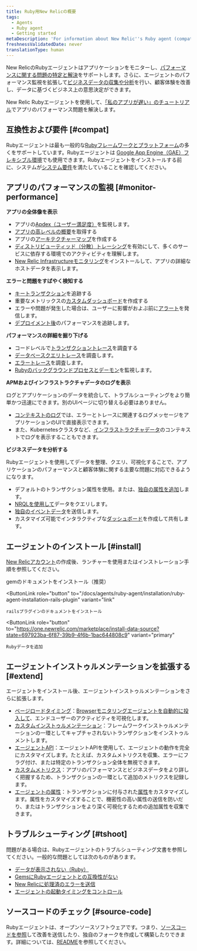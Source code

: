```yaml
---
title: Ruby用New Relicの概要
tags:
  - Agents
  - Ruby agent
  - Getting started
metaDescription: 'For information about New Relic''s Ruby agent (compatibility requirements, installation, configuration, troubleshooting), start here.'
freshnessValidatedDate: never
translationType: human
---
```


New RelicのRubyエージェントはアプリケーションをモニターし、[パフォーマンスに関する問題の特定と解決](#monitor-performance)をサポートします。さらに、エージェントのパフォーマンス監視を拡張して[ビジネスデータの収集や分析](#business-data)を行い、顧客体験を改善し、データに基づくビジネス上の意思決定ができます。

New Relic Rubyエージェントを使用して、[「私のアプリが遅い」のチュートリアル](/docs/journey-app-slow/root-causes/)でアプリのパフォーマンス問題を解決します。

## 互換性および要件 [#compat]

Rubyエージェントは最も一般的な[Rubyフレームワークとプラットフォーム](/docs/agents/ruby-agent/getting-started/supported-frameworks)の多くをサポートしています。Rubyエージェントは [Google App Engine（GAE）フレキシブル環境](/docs/agents/ruby-agent/installation/install-new-relic-ruby-agent-gae-flexible-environment)でも使用できます。Rubyエージェントをインストールする前に、システムが[システム要件](/docs/agents/ruby-agent/getting-started/ruby-agent-requirements-supported-frameworks/)を満たしていることを確認してください。

## アプリのパフォーマンスの監視 [#monitor-performance]

**アプリの全体像を表示**

* アプリの[Apdex（ユーザー満足度）](/docs/apm/new-relic-apm/apdex/apdex-measuring-user-satisfaction)を監視します。
* [アプリの高レベルの概要](/docs/apm/applications-menu/monitoring/apm-overview-page)を取得する
* アプリの[アーキテクチャーマップ](/docs/data-analysis/user-interface-functions/view-your-data/service-maps-visualize-monitor-apps-entire-architecture)を作成する
* [ディストリビューティッド（分散）トレーシング](/docs/apm/agents/ruby-agent/configuration/distributed-tracing-ruby-agent)を有効にして、多くのサービスに依存する環境でのアクティビティを理解します。
* [New Relic Infrastructureモニタリング](/docs/infrastructure)をインストールして、アプリの詳細なホストデータを表示します。

**エラーと問題をすばやく検知する**

* [キートランザクション](/docs/apm/transactions/key-transactions/key-transactions-tracking-important-transactions-or-events)を追跡する
* 重要なメトリックスの[カスタムダッシュボード](/docs/insights/use-insights-ui/advanced-ui-tasks/add-edit-copy-insights-dashboards)を作成する
* エラーや問題が発生した場合は、ユーザーに影響がおよぶ前に[アラート](/docs/alerts/alert-policies/understanding-alert-policies/alerting-new-relic)を発信します。
* [デプロイメント後](/docs/agents/ruby-agent/features/recording-deployments-ruby-agent)のパフォーマンスを追跡します。

**パフォーマンスの詳細を掘り下げる**

* コードレベルで[トランザクショントレース](/docs/apm/transactions/transaction-traces/transaction-traces)を調査する
* [データベースクエリトレース](/docs/apm/transactions/transaction-traces/sql-statements)を調査します。
* [エラートレース](/docs/apm/applications-menu/events/viewing-apm-errors-error-traces)を調査します。
* [Rubyのバックグラウンドプロセスとデーモン](/docs/agents/ruby-agent/background-jobs/monitoring-ruby-background-processes-daemons)を監視します。

**APMおよびインフラストラクチャデータのログを表示**

ログとアプリケーションのデータを統合して、トラブルシューティングをより簡単かつ迅速にできます。別のUIページに切り替える必要はありません。

* [コンテキストのログ](/docs/logs/logs-context/configure-logs-context-ruby/)では、エラーとトレースに関連するログメッセージをアプリケーションのUIで直接表示できます。
* また、Kubernetesクラスタなど、[インフラストラクチャデータ](/docs/logs/forward-logs/forward-your-logs-using-infrastructure-agent/)のコンテキストでログを表示することもできます。

**ビジネスデータを分析する**

Rubyエージェントを使用してデータを整理、クエリ、可視化することで、アプリケーションのパフォーマンスと顧客体験に関する主要な問題に対応できるようになります。

* デフォルトのトランザクション属性を使用。または、[独自の属性を追加](/docs/using-new-relic/data/customize-data/collect-custom-attributes)します。
* [NRQLを使用して](/docs/query-your-data/nrql-new-relic-query-language/get-started/introduction-nrql-new-relics-query-language)データをクエリします。
* [独自のイベントデータ](/docs/apm/new-relic-apm/getting-started/introduction-apm)を送信します。
* カスタマイズ可能でインタラクティブな[ダッシュボード](/docs/query-your-data/explore-query-data/dashboards/introduction-new-relic-one-dashboards)を作成して共有します。

## エージェントのインストール [#install]

[New Relicアカウント](https://newrelic.com/signup)の作成後、ランチャーを使用またはインストレーション手順を参照してください。

<ButtonGroup>
  <ButtonLink
    role="button"
    to="/docs/agents/ruby-agent/installation/install-new-relic-ruby-agent"
    variant="link"
  >
    gemのドキュメントをインストール（推奨）
  </ButtonLink>

  <ButtonLink
    role="button"
    to="/docs/agents/ruby-agent/installation/ruby-agent-installation-rails-plugin"
    variant="link"
  >
    railsプラグインのドキュメントをインストール
  </ButtonLink>

  <ButtonLink
    role="button"
    to="https://one.newrelic.com/marketplace/install-data-source?state=697923ba-6f87-39b9-4f6b-1bac644808c9"
    variant="primary"
  >
    Rubyデータを追加
  </ButtonLink>
</ButtonGroup>

## エージェントインストゥルメンテーションを拡張する [#extend]

エージェントをインストール後、エージェントインストゥルメンテーションをさらに拡張します。

* [ページロードタイミング](/docs/agents/ruby-agent/features/page-load-timing-ruby)：[Browserモニタリングエージェントを自動的に投入して](/docs/browser/new-relic-browser/getting-started/new-relic-browser)、エンドユーザーのアクティビティを可視化します。
* [カスタムインストゥルメンテーション](/docs/agents/ruby-agent/features/ruby-custom-instrumentation)：フレームワークインストゥルメンテーションの一環としてキャプチャされないトランザクションをインストゥルメントします。
* [エージェントAPI](/docs/agents/ruby-agent/customization/ruby-agent-api-guide)：エージェントAPIを使用して、エージェントの動作を完全にカスタマイズします。たとえば、カスタムメトリクスを収集、エラーにフラグ付け、または特定のトランザクション全体を無視できます。
* [カスタムメトリクス](/docs/agents/ruby-agent/features/ruby-custom-metrics)：アプリのパフォーマンスとビジネスデータをより詳しく把握するため、トランザクションの一環として追加のメトリクスを記録します。
* [エージェントの属性](/docs/agents/ruby-agent/attributes/ruby-agent-attributes)：トランザクションに付与された[属性](/docs/agents/manage-apm-agents/agent-metrics/agent-attributes)をカスタマイズします。属性をカスタマイズすることで、機密性の高い属性の送信を防いだり、またはトランザクションをより深く可視化するための追加属性を収集できます。

## トラブルシューティング [#tshoot]

問題がある場合は、Rubyエージェントのトラブルシューティング文書を参照してください。一般的な問題としては次のものがあります。

* [データが表示されない（Ruby）](/docs/agents/ruby-agent/troubleshooting/no-data-appears-ruby)
* [GemsにRubyエージェントとの互換性がない](/docs/agents/ruby-agent/troubleshooting/incompatible-gems)
* [New Relicに処理済のエラーを送信](/docs/agents/ruby-agent/troubleshooting/sending-new-relic-handled-errors)
* [エージェントの起動タイミングをコントロール](/docs/agents/ruby-agent/troubleshooting/controlling-when-ruby-agent-starts)

## ソースコードのチェック [#source-code]

Rubyエージェントは、オープンソースソフトウェアです。つまり、[ソースコードを参照](https://github.com/newrelic/newrelic-ruby-agent)して改善を送信したり、独自のフォークを作成して構築したりできます。詳細については、[README](https://github.com/newrelic/newrelic-ruby-agent/blob/main/README.md)を参照してください。